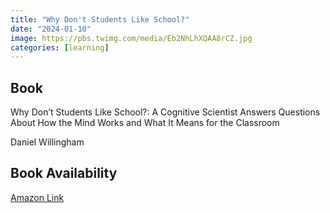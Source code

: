 ```yaml
---
title: "Why Don't Students Like School?"
date: "2024-01-10"
image: https://pbs.twimg.com/media/Eb2NhLhXQAA8rCZ.jpg
categories: [learning]
---
```


::: {.callout-tip icon="false"}
## Book

Why Don't Students Like School?: A Cognitive Scientist Answers Questions About How the Mind Works and What It Means for the Classroom

Daniel Willingham

## Book Availability

[Amazon Link](https://www.amazon.com/Why-Dont-Students-Like-School/dp/1119715660/ref=sr_1_1?crid=TE7L6FNMKP20&dib=eyJ2IjoiMSJ9.sr4CrVEO7XhsEOYELyFBV0qKTpgCKx1xwKvAccRnQX5OsgiXOY_QUVowaYEWUsLcLiCPZpkb2eJweNk7b6AVTTHTkJnvcKOc96Em8o-dlXSgzg2fMYlxZeyqed_4atmggiZGZASR3qPoG5CtDxNoSxDEGSOIHbIkjXd9NYXNq96JL87vAOSjyLz6jzuszTlI1oSt2jP7ID3PCx_6x5kAEVb39Nmf8I42LtiRsi277no.yyO0MtrbirfWHcxi3elf_qpxlyJ6VGtash0R98qtbvA&dib_tag=se&keywords=why+students+don%27t+like+school&qid=1705913176&s=books&sprefix=Why+Students%2Cstripbooks%2C143&sr=1-1)
:::
